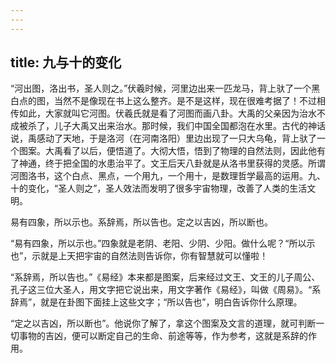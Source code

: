 ```yaml
---
---
---
```

title: 九与十的变化
---




“河出图，洛出书，圣人则之。”伏羲时候，河里边出来一匹龙马，背上驮了一个黑白点的图，当然不是像现在书上这么整齐。是不是这样，现在很难考据了！不过相传如此，大家就叫它河图。伏羲氏就是看了河图而画八卦。大禹的父亲因为治水不成被杀了，儿子大禹又出来治水。那时候，我们中国全国都泡在水里。古代的神话说，禹感动了天地，于是洛河（在河南洛阳）里边出现了一只大乌龟，背上驮了一个图案。大禹看了以后，便悟道了。大彻大悟，悟到了物理的自然法则，因此他有了神通，终于把全国的水患治平了。文王后天八卦就是从洛书里获得的灵感。所谓河图洛书，这个白点、黑点，一个用九，一个用十，是数理哲学最高的运用。九、十的变化，“圣人则之”，圣人效法而发明了很多宇宙物理，改善了人类的生活文明。

易有四象，所以示也。系辞焉，所以告也。定之以吉凶，所以断也。

“易有四象，所以示也。”四象就是老阴、老阳、少阴、少阳。做什么呢？“所以示也”，示就是上天把宇宙的自然法则告诉你，你有智慧就可以懂啦！

“系辞焉，所以告也。”《易经》本来都是图案，后来经过文王、文王的儿子周公、孔子这三位大圣人，用文字把它说出来，用文字著作《易经》，叫做《周易》。“系辞焉”，就是在卦图下面挂上这些文字；“所以告也”，明白告诉你什么原理。

“定之以吉凶，所以断也”。他说你了解了，拿这个图案及文言的道理，就可判断一切事物的吉凶，便可以断定自己的生命、前途等等，作为参考，这就是系辞的作用。